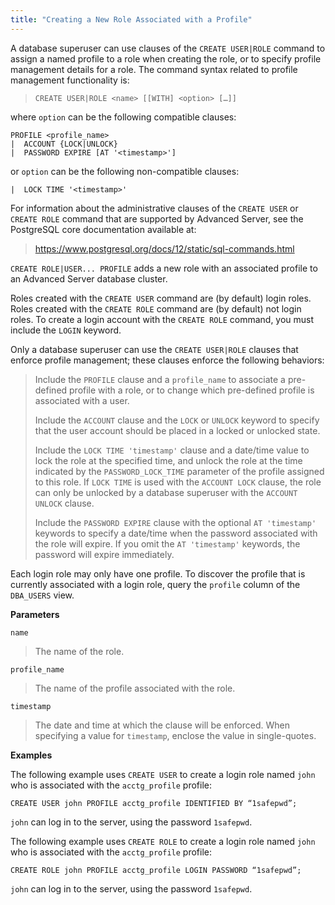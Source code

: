 ```yaml
---
title: "Creating a New Role Associated with a Profile"
---
```


<div id="creating_a_new_role_associated_with_a_profile" class="registered_link"></div>


A database superuser can use clauses of the `CREATE USER|ROLE` command to assign a named profile to a role when creating the role, or to specify profile management details for a role. The command syntax related to profile management functionality is:

> `CREATE USER|ROLE <name> [[WITH] <option> […]]`

where `option` can be the following compatible clauses:

``` text
PROFILE <profile_name>
|  ACCOUNT {LOCK|UNLOCK}
|  PASSWORD EXPIRE [AT '<timestamp>']
```

or `option` can be the following non-compatible clauses:

``` text
|  LOCK TIME '<timestamp>'
```

For information about the administrative clauses of the `CREATE USER` or `CREATE ROLE` command that are supported by Advanced Server, see the PostgreSQL core documentation available at:

> <https://www.postgresql.org/docs/12/static/sql-commands.html>

`CREATE ROLE|USER... PROFILE` adds a new role with an associated profile to an Advanced Server database cluster.

Roles created with the `CREATE USER` command are (by default) login roles. Roles created with the `CREATE ROLE` command are (by default) not login roles. To create a login account with the `CREATE ROLE` command, you must include the `LOGIN` keyword.

Only a database superuser can use the `CREATE USER|ROLE` clauses that enforce profile management; these clauses enforce the following behaviors:

> Include the `PROFILE` clause and a `profile_name` to associate a pre-defined profile with a role, or to change which pre-defined profile is associated with a user.
> 
> Include the `ACCOUNT` clause and the `LOCK` or `UNLOCK` keyword to specify that the user account should be placed in a locked or unlocked state.
> 
> Include the `LOCK TIME 'timestamp'` clause and a date/time value to lock the role at the specified time, and unlock the role at the time indicated by the `PASSWORD_LOCK_TIME` parameter of the profile assigned to this role. If `LOCK TIME` is used with the `ACCOUNT LOCK` clause, the role can only be unlocked by a database superuser with the `ACCOUNT UNLOCK` clause.
> 
> Include the `PASSWORD EXPIRE` clause with the optional `AT 'timestamp'` keywords to specify a date/time when the password associated with the role will expire. If you omit the `AT 'timestamp'` keywords, the password will expire immediately.

Each login role may only have one profile. To discover the profile that is currently associated with a login role, query the `profile` column of the `DBA_USERS` view.

**Parameters**

`name`

> The name of the role.

`profile_name`

> The name of the profile associated with the role.

`timestamp`

> The date and time at which the clause will be enforced. When specifying a value for `timestamp`, enclose the value in single-quotes.

**Examples**

The following example uses `CREATE USER` to create a login role named `john` who is associated with the `acctg_profile` profile:

``` text
CREATE USER john PROFILE acctg_profile IDENTIFIED BY “1safepwd”;
```

`john` can log in to the server, using the password `1safepwd`.

The following example uses `CREATE ROLE` to create a login role named `john` who is associated with the `acctg_profile` profile:

``` text
CREATE ROLE john PROFILE acctg_profile LOGIN PASSWORD “1safepwd”;
```

`john` can log in to the server, using the password `1safepwd`.
